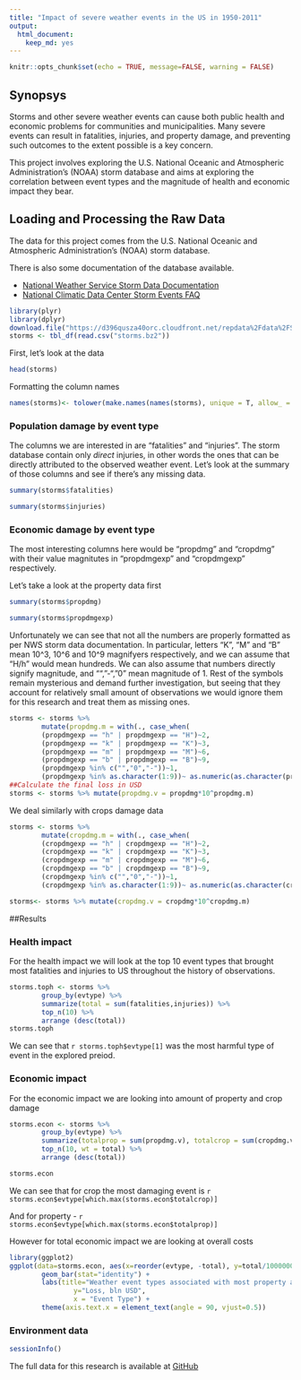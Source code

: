 ```yaml
---
title: "Impact of severe weather events in the US in 1950-2011"
output:
  html_document:
    keep_md: yes
---
```


```r
knitr::opts_chunk$set(echo = TRUE, message=FALSE, warning = FALSE)
```

## Synopsys

Storms and other severe weather events can cause both public health and economic problems for communities and municipalities. Many severe events can result in fatalities, injuries, and property damage, and preventing such outcomes to the extent possible is a key concern.

This project involves exploring the U.S. National Oceanic and Atmospheric Administration's (NOAA) storm database and aims at exploring the correlation between event types and the magnitude of health and economic impact they bear.

## Loading and Processing the Raw Data

The data for this project comes from the U.S. National Oceanic and Atmospheric Administration's (NOAA) storm database.

There is also some documentation of the database available.

* [National Weather Service Storm Data Documentation](https://d396qusza40orc.cloudfront.net/repdata%2Fpeer2_doc%2Fpd01016005curr.pdf)
* [National Climatic Data Center Storm Events FAQ](https://d396qusza40orc.cloudfront.net/repdata%2Fpeer2_doc%2FNCDC%20Storm%20Events-FAQ%20Page.pdf)

```r
library(plyr)
library(dplyr)
download.file("https://d396qusza40orc.cloudfront.net/repdata%2Fdata%2FStormData.csv.bz2", "storms.bz2")
storms <- tbl_df(read.csv("storms.bz2"))
```

First, let's look at the data

```r
head(storms)
```

Formatting the column names

```r
names(storms)<- tolower(make.names(names(storms), unique = T, allow_ = F))
```


### Population damage by event type

The columns we are interested in are "fatalities" and "injuries". The storm database contain only *direct* injuries, in other words the ones that can be directly attributed to the observed weather event. Let's look at the summary of those columns and see if there's any missing data.

```r
summary(storms$fatalities)
```

```r
summary(storms$injuries)
```

### Economic damage by event type

The most interesting columns here would be "propdmg" and "cropdmg" with their value magnitutes in "propdmgexp" and "cropdmgexp" respectively.

Let's take a look at the property data first

```r
summary(storms$propdmg)
```

```r
summary(storms$propdmgexp)
```

Unfortunately we can see that not all the numbers are properly formatted as per NWS storm data documentation. In particular, letters "K", "M" and "B" mean 10^3, 10^6 and 10^9 magnifyers respectively, and we can assume that "H/h" would mean hundreds. We can also assume that numbers directly signify magnitude, and "", "-", "0" mean magnitude of 1. Rest of the symbols remain mysterious and demand further investigation, but seeing that they account for relatively small amount of observations we would ignore them for this research and treat them as missing ones.

```r
storms <- storms %>%
        mutate(propdmg.m = with(., case_when(
        (propdmgexp == "h" | propdmgexp == "H")~2,
        (propdmgexp == "k" | propdmgexp == "K")~3,
        (propdmgexp == "m" | propdmgexp == "M")~6,
        (propdmgexp == "b" | propdmgexp == "B")~9,
        (propdmgexp %in% c("","0","-"))~1,
        (propdmgexp %in% as.character(1:9))~ as.numeric(as.character(propdmgexp)))))
##Calculate the final loss in USD
storms <- storms %>% mutate(propdmg.v = propdmg*10^propdmg.m)
```

We deal similarly with crops damage data

```r
storms <- storms %>%
        mutate(cropdmg.m = with(., case_when(
        (cropdmgexp == "h" | cropdmgexp == "H")~2,
        (cropdmgexp == "k" | cropdmgexp == "K")~3,
        (cropdmgexp == "m" | cropdmgexp == "M")~6,
        (cropdmgexp == "b" | cropdmgexp == "B")~9,
        (cropdmgexp %in% c("","0","-"))~1,
        (cropdmgexp %in% as.character(1:9))~ as.numeric(as.character(cropdmgexp)))))

storms<- storms %>% mutate(cropdmg.v = cropdmg*10^cropdmg.m)
```  

##Results

### Health impact

For the health impact we will look at the top 10 event types that brought most fatalities and injuries to US throughout the history of observations. 

```r
storms.toph <- storms %>%
        group_by(evtype) %>%
        summarize(total = sum(fatalities,injuries)) %>%
        top_n(10) %>%
        arrange (desc(total))
storms.toph
```
We can see that `r storms.toph$evtype[1]` was the most harmful type of event in the explored preiod.

### Economic impact

For the economic impact we are looking into amount of property and crop damage

```r
storms.econ <- storms %>%
        group_by(evtype) %>%
        summarize(totalprop = sum(propdmg.v), totalcrop = sum(cropdmg.v), total = sum(propdmg.v+cropdmg.v)) %>%
        top_n(10, wt = total) %>%
        arrange (desc(total))
```

```r
storms.econ
```

We can see that for crop the most damaging event is `r storms.econ$evtype[which.max(storms.econ$totalcrop)]`

And for property  - `r storms.econ$evtype[which.max(storms.econ$totalprop)]`

However for total economic impact we are looking at overall costs

```r

library(ggplot2)
ggplot(data=storms.econ, aes(x=reorder(evtype, -total), y=total/1000000000)) + 
        geom_bar(stat="identity") + 
        labs(title="Weather event types associated with most property and crop damage", 
                y="Loss, bln USD", 
                x = "Event Type") + 
        theme(axis.text.x = element_text(angle = 90, vjust=0.5))
```

### Environment data
```r
sessionInfo()
```

The full data for this research is available at [GitHub](https://github.com/lenin-grib/weather-events-impact)

